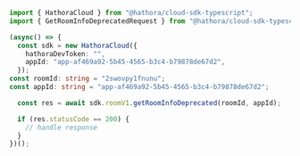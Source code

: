```typescript GetRoomInfoDeprecated.ts
import { HathoraCloud } from "@hathora/cloud-sdk-typescript";
import { GetRoomInfoDeprecatedRequest } from "@hathora/cloud-sdk-typescript/dist/models/operations";

(async() => {
  const sdk = new HathoraCloud({
    hathoraDevToken: "",
    appId: "app-af469a92-5b45-4565-b3c4-b79878de67d2",
  });
const roomId: string = "2swovpy1fnunu";
const appId: string = "app-af469a92-5b45-4565-b3c4-b79878de67d2";

  const res = await sdk.roomV1.getRoomInfoDeprecated(roomId, appId);

  if (res.statusCode == 200) {
    // handle response
  }
})();
```
